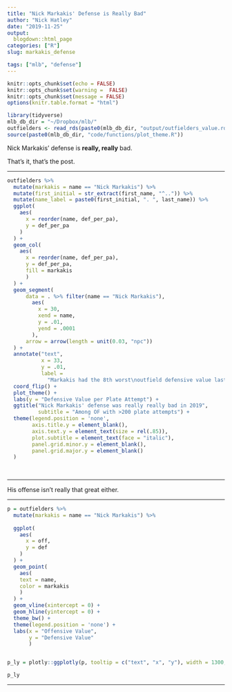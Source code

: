 ```yaml
---
title: "Nick Markakis' Defense is Really Bad"
author: "Nick Hatley"
date: "2019-11-25"
output:
  blogdown::html_page
categories: ["R"]
slug: markakis_defense

tags: ["mlb", "defense"]
---
```

```r
knitr::opts_chunk$set(echo = FALSE)
knitr::opts_chunk$set(warning =  FALSE)
knitr::opts_chunk$set(message = FALSE)
options(knitr.table.format = "html")
```


```r
library(tidyverse)
mlb_db_dir = "~/Dropbox/mlb/"
outfielders <- read_rds(paste0(mlb_db_dir, "output/outfielders_value.rds"))
source(paste0(mlb_db_dir, "code/functions/plot_theme.R"))

```

Nick Markakis' defense is **really, really** bad.   
  
That's it, that's the post.

  
*************  
```r

outfielders %>% 
  mutate(markakis = name == "Nick Markakis") %>% 
  mutate(first_initial = str_extract(first_name, "^..")) %>% 
  mutate(name_label = paste0(first_initial, ". ", last_name)) %>%  
  ggplot(
    aes(
      x = reorder(name, def_per_pa),
      y = def_per_pa
    )
  ) +
  geom_col(
    aes(
      x = reorder(name, def_per_pa),
      y = def_per_pa,
      fill = markakis
      )
  ) + 
  geom_segment(
      data = . %>% filter(name == "Nick Markakis"),
        aes(
          x = 30,
          xend = name,
          y = .01,
          yend = .0001
        ),
      arrow = arrow(length = unit(0.03, "npc"))
  ) + 
  annotate("text",
           x = 33, 
           y = .01, 
           label =
             "Markakis had the 8th worst\noutfield defensive value last year") +
  coord_flip() + 
  plot_theme() + 
  labs(y = "Defensive Value per Plate Attempt") + 
  ggtitle("Nick Markakis' defense was really really bad in 2019", 
          subtitle = "Among OF with >200 plate attempts") + 
  theme(legend.position = 'none',
        axis.title.y = element_blank(), 
        axis.text.y = element_text(size = rel(.85)),
        plot.subtitle = element_text(face = "italic"),
        panel.grid.minor.y = element_blank(),
        panel.grid.major.y = element_blank()
  )   
  
  
```

***********
  
His offense isn't really that great either.    

  
***********
```r
p = outfielders %>% 
  mutate(markakis = name == "Nick Markakis") %>% 
  
  ggplot(
    aes(
      x = off,
      y = def
    )
  ) +
  geom_point(
    aes(
    text = name,
    color = markakis
    )
  ) +
  geom_vline(xintercept = 0) + 
  geom_hline(yintercept = 0) + 
  theme_bw() + 
  theme(legend.position = 'none') + 
  labs(x = "Offensive Value",
       y = "Defensive Value"
       )


p_ly = plotly::ggplotly(p, tooltip = c("text", "x", "y"), width = 1300, height = 550)

p_ly
```

***********  

